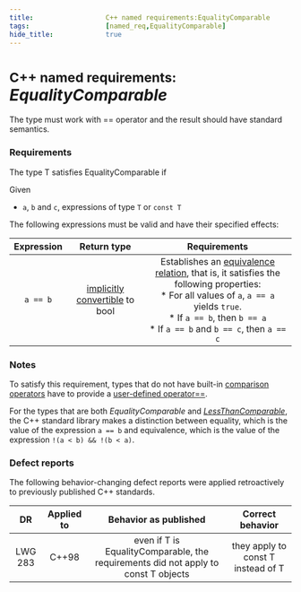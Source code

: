 ```yaml
---
title:                  C++ named requirements:EqualityComparable
tags:                   [named_req,EqualityComparable]
hide_title:             true
---
```



# <small>C++ named requirements:</small> *EqualityComparable*
The type must work with == operator and the result should have standard semantics.

### Requirements
The type T satisfies EqualityComparable if

Given
* `a`, `b` and `c`, expressions of type `T` <Since v='cpp17'>or `const T`</Since>

The following expressions must be valid and have their specified effects:

| **Expression** |           **Return type**          |                                                                                      **Requirements**                                                                                      |
|:----------:|:------------------------------:|:--------------------------------------------------------------------------------------------------------------------------------------------------------------------------------------:|
| `a == b`     | [implicitly convertible](language/implicit_conversion) to bool | Establishes an [equivalence relation](https://en.wikipedia.org/wiki/Equivalence_relation), that is, it satisfies the following properties:<br/> \* For all values of `a`, `a == a `yields `true`.<br/> \* If `a == b`, then `b == a` <br/> \* If `a == b` and `b == c`, then `a == c` |

### Notes

To satisfy this requirement, types that do not have built-in [comparison operators](/docs/std/language/operator_comparison) 
have to provide a [user-defined operator==](/docs/std/language/operators).

For the types that are both *EqualityComparable* and [*LessThanComparable*](/docs/std/named_req/LessThanComparable), 
the C++ standard library makes a distinction between equality, which is the value of the expression `a == b` and equivalence, 
which is the value of the expression `!(a < b) && !(b < a)`.

### Defect reports
The following behavior-changing defect reports were applied retroactively to previously published C++ standards.

|    DR   | Applied to |                                Behavior as published                               |          Correct behavior          |
|:-------:|:----------:|:----------------------------------------------------------------------------------:|:----------------------------------:|
| LWG 283 | C++98      | even if T is EqualityComparable, the requirements did not apply to const T objects | they apply to const T instead of T |